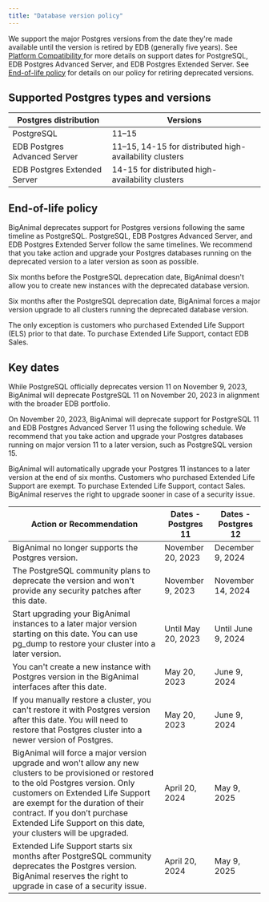 ```yaml
---
title: "Database version policy"
---
```


We support the major Postgres versions from the date they're made available until the version is retired by EDB (generally five years). See [Platform Compatibility ](https://www.enterprisedb.com/platform-compatibility#epas) for more details on support dates for PostgreSQL, EDB Postgres Advanced Server, and EDB Postgres Extended Server. See [End-of-life policy](#end-of-life-policy) for details on our policy for retiring deprecated versions.

## Supported Postgres types and versions

|    Postgres distribution     |                      Versions                       |
| ---------------------------- | --------------------------------------------------- |
| PostgreSQL                   | 11–15                                               |
| EDB Postgres Advanced Server | 11–15, 14-15 for distributed high-availability clusters |
| EDB Postgres Extended Server | 14-15 for distributed high-availability clusters |

## End-of-life policy

BigAnimal deprecates support for Postgres versions following the same timeline as PostgreSQL. PostgreSQL, EDB Postgres Advanced Server, and EDB Postgres Extended Server follow the same timelines. We recommend that you take action and upgrade your Postgres databases running on the deprecated version to a later version as soon as possible. 

Six months before the PostgreSQL deprecation date, BigAnimal doesn't allow you to create new instances with the deprecated database version. 

Six months after the PostgreSQL deprecation date, BigAnimal forces a major version upgrade to all clusters running the deprecated database version.

The only exception is customers who purchased Extended Life Support (ELS) prior to that date. To purchase Extended Life Support, contact EDB Sales.

## Key dates 

While PostgreSQL officially deprecates version 11 on November 9, 2023, BigAnimal will deprecate PostgreSQL 11 on November 20, 2023 in alignment with the broader EDB portfolio. 

On November 20, 2023, BigAnimal will deprecate support for PostgreSQL 11 and EDB Postgres Advanced Server 11 using the following schedule. We recommend that you take action and upgrade your Postgres databases running on major version 11 to a later version, such as PostgreSQL version 15.

BigAnimal will automatically upgrade your Postgres 11 instances to a later version at the end of six months. Customers who purchased Extended Life Support are exempt. To purchase Extended Life Support, contact Sales. BigAnimal reserves the right to upgrade sooner in case of a security issue.

|                                                                                                                                                 Action or Recommendation                                                                                                                                                  | Dates - Postgres 11 | Dates - Postgres 12 |
| ------------------------------------------------------------------------------------------------------------------------------------------------------------------------------------------------------------------------------------------------------------------------------------------------------------------------- | ------------------- | ------------------- |
| BigAnimal no longer supports the Postgres version.                                                                                                                                                                                                                                                                        | November 20, 2023   | December 9, 2024    |
| The PostgreSQL community plans to deprecate the version and won't provide any security patches after this date.                                                                                                                                                                                                           | November 9, 2023    | November 14, 2024   |
| Start upgrading your BigAnimal instances to a later major version starting on this date. You can use pg_dump to restore your cluster into a later version.                                                                                                                                                                | Until May 20, 2023  | Until June 9, 2024  |
| You can't create a new instance with Postgres version in the BigAnimal interfaces after this date.                                                                                                                                                                                                                        | May 20, 2023        | June 9, 2024        |
| If you manually restore a cluster, you can't restore it with Postgres version after this date. You will need to restore that Postgres cluster into a newer version of Postgres.                                                                                                                                           | May 20, 2023        | June 9, 2024        |
| BigAnimal will force a major version upgrade and won't allow any new clusters to be provisioned or restored to the old Postgres version. Only customers on Extended Life Support are exempt for the duration of their contract. If you don’t purchase Extended Life Support on this date, your clusters will be upgraded. | April 20, 2024      | May 9, 2025         |
| Extended Life Support starts six months after PostgreSQL community deprecates the Postgres version. BigAnimal reserves the right to upgrade in case of a security issue.                                                                                                                                                  | April 20, 2024      | May 9, 2025         |

